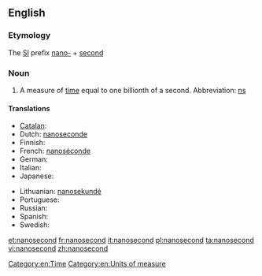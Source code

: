 ==English==
{{wikipedia|second}}

===Etymology===

The [[SI]] prefix [[nano-]] + [[second]]

===Noun===
{{en-noun}}

# A measure of [[time]] equal to one billionth of a second.  Abbreviation: [[ns]]

====Translations====
{{trans-top|measure of time}}
* [[Catalan]]: {{t|ca|nanosegon|m}}
* Dutch: [[nanoseconde]]
* Finnish: {{t+|fi|nanosekunti}}
* French: [[nanoséconde]] {{f}}
* German: {{t+|de|Nanosekunde|f}}
* Italian: {{t+|it|nanosecondo|m}}
* Japanese: {{t-|ja|ナノ秒|tr=Nano byō}}
{{trans-mid}}
* Lithuanian: [[nanosekundė]] {{f}}
* Portuguese: {{t+|pt|nanosegundo|m}}
* Russian: {{t+|ru|наносекунда|f|tr=nanos'ekúnda}}
* Spanish: {{t|es|nanosegundo|m}}
* Swedish: {{t|sv|nanosekund|c}}
{{trans-bottom}}

[[Category:en:Time]]
[[Category:en:Units of measure]]

[[et:nanosecond]]
[[fr:nanosecond]]
[[it:nanosecond]]
[[pl:nanosecond]]
[[ta:nanosecond]]
[[vi:nanosecond]]
[[zh:nanosecond]]
